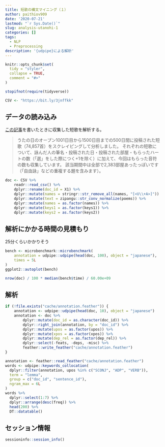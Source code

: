 ```yaml
---
title: 短歌の構文マイニング（１）
author: paithiov909
date: '2020-07-21'
lastmod: "`r Sys.Date()`"
slug: analysis-utanohi-1
categories: []
tags:
  - NLP
  - Preprocessing
description: '{udpipe}による解析'
---
```


```r
knitr::opts_chunk$set(
  tidy = "styler",
  collapse = TRUE,
  comment = "#>"
)

stopifnot(require(tidyverse))

CSV <- "https://bit.ly/3jnffkk"
```

## データの読み込み

[この記事](https://note.com/shinabitanori/n/nb55d8c7d041d)を書いたときに収集した短歌を解析する。

> うたの日のオープン1001日目から1500日目までの500日間に投稿された短歌（74,857首）をスクレイピングして分析しました。
> それぞれの短歌について、詠んだ人の筆名・投稿された日・投稿された部屋・もらったハートの数（「選」をした際につく+1を除く）に加えて、今回はもらった音符の数も収集しています。
> 該当期間中は全部で2,383部屋あったっぽいです（「自由詠」などの重複する題を含みます）。

```r
doc <- CSV %>%
    readr::read_csv() %>%
    dplyr::rename(doc_id = X1) %>%
    dplyr::mutate(names = stringr::str_remove_all(names, "[<U\\+A>]")) %>%
    dplyr::mutate(text = zipangu::str_conv_normalize(poems)) %>%
    dplyr::mutate(names = as.factor(names)) %>%
    dplyr::mutate(keys1 = as.factor(keys1)) %>%
    dplyr::mutate(keys2 = as.factor(keys2))
```

## 解析にかかる時間の見積もり

25分くらいかかりそう

```r
bench <- microbenchmark::microbenchmark(
    annotation = udpipe::udpipe(head(doc, 100), object = "japanese"),
    times = 5L
)
ggplot2::autoplot(bench)
```

```r
nrow(doc) / 100 * median(bench$time) / 60.00e+09
```

## 解析

```r
if (!file.exists("cache/annotation.feather")) {
    annotation <- udpipe::udpipe(head(doc, 10), object = "japanese")
    annotation <- doc %>%
        dplyr::mutate(doc_id = as.character(doc_id)) %>%
        dplyr::right_join(annotation, by = "doc_id") %>%
        dplyr::mutate(upos = as.factor(upos)) %>%
        dplyr::mutate(xpos = as.factor(xpos)) %>%
        dplyr::mutate(dep_rel = as.factor(dep_rel)) %>%
        dplyr::select(-feats, -deps, -misc) %>%
        feather::write_feather("cache/annotation.feather")
}
```

```r
annotation <- feather::read_feather("cache/annotation.feather")
words <- udpipe::keywords_collocation(
  dplyr::filter(annotation, upos %in% c("SCONJ", "ADP", "VERB")),
  term = "lemma",
  group = c("doc_id", "sentence_id"),
  ngram_max = 6L
)
words %>%
  dplyr::select(1:7) %>%
  dplyr::arrange(desc(freq)) %>%
  head(200) %>%
  DT::datatable()
```

## セッション情報

```r
sessioninfo::session_info()
```
